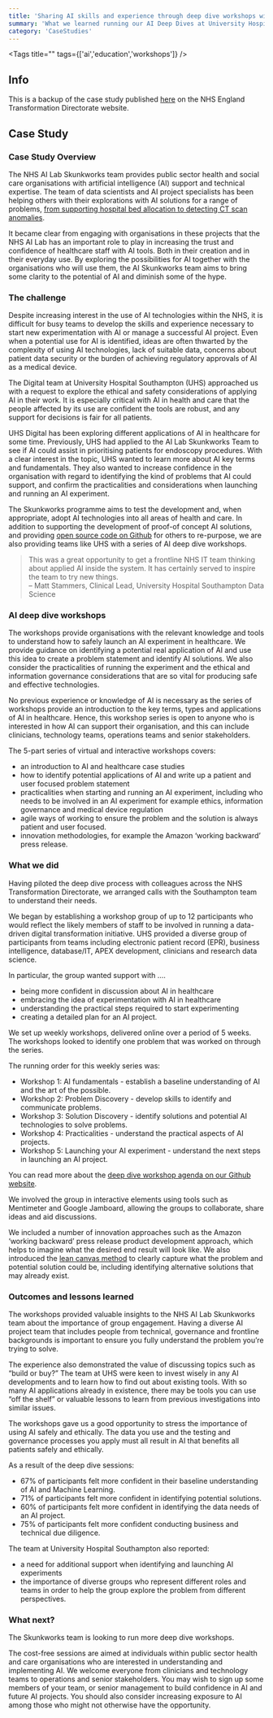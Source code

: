 ```yaml
---
title: 'Sharing AI skills and experience through deep dive workshops with University Hospital Southampton'
summary: 'What we learned running our AI Deep Dives at University Hospital Southampton'
category: 'CaseStudies'
---
```


<Tags title="" tags={['ai','education','workshops']} />


## Info
This is a backup of the case study published [here](https://transform.england.nhs.uk/ai-lab/explore-all-resources/understand-ai/sharing-ai-skills-and-experience-through-deep-dive-workshops/) on the NHS England Transformation Directorate website.

## Case Study


### Case Study Overview
The NHS AI Lab Skunkworks team provides public sector health and social care organisations with artificial intelligence (AI) support and technical expertise. The team of data scientists and AI project specialists has been helping others with their explorations with AI solutions for a range of problems, [from supporting hospital bed allocation to detecting CT scan anomalies](https://transform.england.nhs.uk/ai-lab/ai-lab-programmes/skunkworks/ai-skunkworks-projects/).

It became clear from engaging with organisations in these projects that the NHS AI Lab has an important role to play in increasing the trust and confidence of healthcare staff with AI tools. Both in their creation and in their everyday use. By exploring the possibilities for AI together with the organisations who will use them, the AI Skunkworks team aims to bring some clarity to the potential of AI and diminish some of the hype.

### The challenge
Despite increasing interest in the use of AI technologies within the NHS, it is difficult for busy teams to develop the skills and experience necessary to start new experimentation with AI or manage a successful AI project. Even when a potential use for AI is identified, ideas are often thwarted by the complexity of using AI technologies, lack of suitable data, concerns about patient data security or the burden of achieving regulatory approvals of AI as a medical device.

The Digital team at University Hospital Southampton (UHS) approached us with a request to explore the ethical and safety considerations of applying AI in their work. It is especially critical with AI in health and care that the people affected by its use are confident the tools are robust, and any support for decisions is fair for all patients.

UHS Digital has been exploring different applications of AI in healthcare for some time. Previously, UHS had applied to the AI Lab Skunkworks Team to see if AI could assist in prioritising patients for endoscopy procedures. With a clear interest in the topic, UHS wanted to learn more about AI key terms and fundamentals. They also wanted to increase confidence in the organisation with regard to identifying the kind of problems that AI could support, and confirm the practicalities and considerations when launching and running an AI experiment.

The Skunkworks programme aims to test the development and, when appropriate, adopt AI technologies into all areas of health and care. In addition to supporting the development of proof-of concept AI solutions, and providing [open source code on Github](https://nhsx.github.io/skunkworks) for others to re-purpose, we are also providing teams like UHS with a series of AI deep dive workshops.

> This was a great opportunity to get a frontline NHS IT team thinking about applied AI inside the system. It has certainly served to inspire the team to try new things.  
– Matt Stammers, Clinical Lead, University Hospital Southampton Data Science

### AI deep dive workshops
The workshops provide organisations with the relevant knowledge and tools to understand how to safely launch an AI experiment in healthcare. We provide guidance on identifying a potential real application of AI and use this idea to create a problem statement and identify AI solutions. We also consider the practicalities of running the experiment and the ethical and information governance considerations that are so vital for producing safe and effective technologies.

No previous experience or knowledge of AI is necessary as the series of workshops provide an introduction to the key terms, types and applications of AI in healthcare. Hence, this workshop series is open to anyone who is interested in how AI can support their organisation, and this can include clinicians, technology teams, operations teams and senior stakeholders.

The 5-part series of virtual and interactive workshops covers:

- an introduction to AI and healthcare case studies
- how to identify potential applications of AI and write up a patient and user focused problem statement
- practicalities when starting and running an AI experiment, including who needs to be involved in an AI experiment for example ethics, information governance and medical device regulation
- agile ways of working to ensure the problem and the solution is always patient and user focused.
- innovation methodologies, for example the Amazon ‘working backward’ press release.

### What we did
Having piloted the deep dive process with colleagues across the NHS Transformation Directorate, we arranged calls with the Southampton team to understand their needs.

We began by establishing a workshop group of up to 12 participants who would reflect the likely members of staff to be involved in running a data-driven digital transformation initiative. UHS provided a diverse group of participants from teams including electronic patient record (EPR), business intelligence, database/IT, APEX development, clinicians and research data science.

In particular, the group wanted support with ….

- being more confident in discussion about AI in healthcare
- embracing the idea of experimentation with AI in healthcare
- understanding the practical steps required to start experimenting
- creating a detailed plan for an AI project.

We set up weekly workshops, delivered online over a period of 5 weeks. The workshops looked to identify one problem that was worked on through the series.

The running order for this weekly series was:

- Workshop 1: AI fundamentals - establish a baseline understanding of AI and the art of the possible.
- Workshop 2: Problem Discovery - develop skills to identify and communicate problems.
- Workshop 3: Solution Discovery - identify solutions and potential AI technologies to solve problems.
- Workshop 4: Practicalities - understand the practical aspects of AI projects.
- Workshop 5: Launching your AI experiment - understand the next steps in launching an AI project.

You can read more about the [deep dive workshop agenda on our Github website](https://nhsx.github.io/skunkworks/ai-deep-dive).

We involved the group in interactive elements using tools such as Mentimeter and Google Jamboard, allowing the groups to collaborate, share ideas and aid discussions.

We included a number of innovation approaches such as the Amazon ‘working backward’ press release product development approach, which helps to imagine what the desired end result will look like. We also introduced the [lean canvas method](https://leanstack.com/lean-canvas) to clearly capture what the problem and potential solution could be, including identifying alternative solutions that may already exist.


### Outcomes and lessons learned
The workshops provided valuable insights to the NHS AI Lab Skunkworks team about the importance of group engagement. Having a diverse AI project team that includes people from technical, governance and frontline backgrounds is important to ensure you fully understand the problem you’re trying to solve.

The experience also demonstrated the value of discussing topics such as “build or buy?” The team at UHS were keen to invest wisely in any AI developments and to learn how to find out about existing tools. With so many AI applications already in existence, there may be tools you can use “off the shelf” or valuable lessons to learn from previous investigations into similar issues.

The workshops gave us a good opportunity to stress the importance of using AI safely and ethically. The data you use and the testing and governance processes you apply must all result in AI that benefits all patients safely and ethically.

As a result of the deep dive sessions:

- 67% of participants felt more confident in their baseline understanding of AI and Machine Learning.
- 71% of participants felt more confident in identifying potential solutions.
- 60% of participants felt more confident in identifying the data needs of an AI project.
- 75% of participants felt more confident conducting business and technical due diligence.

The team at University Hospital Southampton also reported:

- a need for additional support when identifying and launching AI experiments
- the importance of diverse groups who represent different roles and teams in order to help the group explore the problem from different perspectives.

### What next?
The Skunkworks team is looking to run more deep dive workshops.

The cost-free sessions are aimed at individuals within public sector health and care organisations who are interested in understanding and implementing AI. We welcome everyone from clinicians and technology teams to operations and senior stakeholders. You may wish to sign up some members of your team, or senior management to build confidence in AI and future AI projects. You should also consider increasing exposure to AI among those who might not otherwise have the opportunity.

